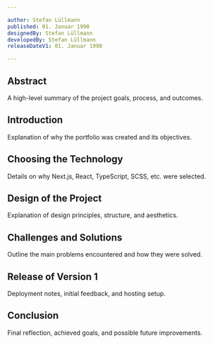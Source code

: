 ```yaml
---

author: Stefan Lüllmann
published: 01. Januar 1990
designedBy: Stefan Lüllmann
developedBy: Stefan Lüllmann
releaseDateV1: 01. Januar 1990

---
```


## Abstract
A high-level summary of the project goals, process, and outcomes.

## Introduction
Explanation of why the portfolio was created and its objectives.

## Choosing the Technology
Details on why Next.js, React, TypeScript, SCSS, etc. were selected.

## Design of the Project
Explanation of design principles, structure, and aesthetics.

## Challenges and Solutions
Outline the main problems encountered and how they were solved.

## Release of Version 1
Deployment notes, initial feedback, and hosting setup.

## Conclusion
Final reflection, achieved goals, and possible future improvements.
